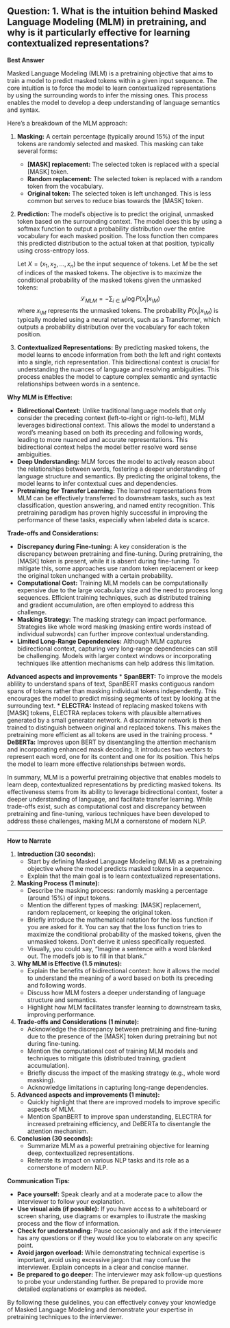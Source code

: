 ## Question: 1. What is the intuition behind Masked Language Modeling (MLM) in pretraining, and why is it particularly effective for learning contextualized representations?

**Best Answer**

Masked Language Modeling (MLM) is a pretraining objective that aims to train a model to predict masked tokens within a given input sequence. The core intuition is to force the model to learn contextualized representations by using the surrounding words to infer the missing ones. This process enables the model to develop a deep understanding of language semantics and syntax.

Here's a breakdown of the MLM approach:

1.  **Masking:** A certain percentage (typically around 15%) of the input tokens are randomly selected and masked. This masking can take several forms:
    *   **\[MASK] replacement:** The selected token is replaced with a special \[MASK] token.
    *   **Random replacement:** The selected token is replaced with a random token from the vocabulary.
    *   **Original token:** The selected token is left unchanged. This is less common but serves to reduce bias towards the \[MASK] token.

2.  **Prediction:** The model's objective is to predict the original, unmasked token based on the surrounding context.  The model does this by using a softmax function to output a probability distribution over the entire vocabulary for each masked position.  The loss function then compares this predicted distribution to the actual token at that position, typically using cross-entropy loss.

    Let $X = (x_1, x_2, ..., x_n)$ be the input sequence of tokens. Let $M$ be the set of indices of the masked tokens. The objective is to maximize the conditional probability of the masked tokens given the unmasked tokens:
    $$
    \mathcal{L}_{MLM} = - \sum_{i \in M} \log P(x_i | x_{\setminus M})
    $$
    where $x_{\setminus M}$ represents the unmasked tokens.
    The probability $P(x_i | x_{\setminus M})$ is typically modeled using a neural network, such as a Transformer, which outputs a probability distribution over the vocabulary for each token position.

3.  **Contextualized Representations:** By predicting masked tokens, the model learns to encode information from both the left and right contexts into a single, rich representation. This bidirectional context is crucial for understanding the nuances of language and resolving ambiguities.  This process enables the model to capture complex semantic and syntactic relationships between words in a sentence.

**Why MLM is Effective:**

*   **Bidirectional Context:** Unlike traditional language models that only consider the preceding context (left-to-right or right-to-left), MLM leverages bidirectional context. This allows the model to understand a word's meaning based on both its preceding and following words, leading to more nuanced and accurate representations.  This bidirectional context helps the model better resolve word sense ambiguities.
*   **Deep Understanding:** MLM forces the model to actively reason about the relationships between words, fostering a deeper understanding of language structure and semantics. By predicting the original tokens, the model learns to infer contextual cues and dependencies.
*   **Pretraining for Transfer Learning:** The learned representations from MLM can be effectively transferred to downstream tasks, such as text classification, question answering, and named entity recognition. This pretraining paradigm has proven highly successful in improving the performance of these tasks, especially when labeled data is scarce.

**Trade-offs and Considerations:**

*   **Discrepancy during Fine-tuning:** A key consideration is the discrepancy between pretraining and fine-tuning. During pretraining, the \[MASK] token is present, while it is absent during fine-tuning. To mitigate this, some approaches use random token replacement or keep the original token unchanged with a certain probability.
*   **Computational Cost:** Training MLM models can be computationally expensive due to the large vocabulary size and the need to process long sequences. Efficient training techniques, such as distributed training and gradient accumulation, are often employed to address this challenge.
*   **Masking Strategy:** The masking strategy can impact performance. Strategies like whole word masking (masking entire words instead of individual subwords) can further improve contextual understanding.
*   **Limited Long-Range Dependencies:** Although MLM captures bidirectional context, capturing very long-range dependencies can still be challenging. Models with larger context windows or incorporating techniques like attention mechanisms can help address this limitation.

**Advanced aspects and improvements**
* **SpanBERT:** To improve the models ablility to understand spans of text, SpanBERT masks contiguous random spans of tokens rather than masking individual tokens independently. This encourages the model to predict missing segments of text by looking at the surrounding text.
* **ELECTRA:** Instead of replacing masked tokens with \[MASK] tokens, ELECTRA replaces tokens with plausible alternatives generated by a small generator network. A discriminator network is then trained to distinguish between original and replaced tokens. This makes the pretraining more efficient as all tokens are used in the training process.
* **DeBERTa:** Improves upon BERT by disentangling the attention mechanism and incorporating enhanced mask decoding. It introduces two vectors to represent each word, one for its content and one for its position. This helps the model to learn more effective relationships between words.

In summary, MLM is a powerful pretraining objective that enables models to learn deep, contextualized representations by predicting masked tokens. Its effectiveness stems from its ability to leverage bidirectional context, foster a deeper understanding of language, and facilitate transfer learning. While trade-offs exist, such as computational cost and discrepancy between pretraining and fine-tuning, various techniques have been developed to address these challenges, making MLM a cornerstone of modern NLP.

---

**How to Narrate**

1.  **Introduction (30 seconds):**
    *   Start by defining Masked Language Modeling (MLM) as a pretraining objective where the model predicts masked tokens in a sequence.
    *   Explain that the main goal is to learn contextualized representations.

2.  **Masking Process (1 minute):**
    *   Describe the masking process: randomly masking a percentage (around 15%) of input tokens.
    *   Mention the different types of masking: \[MASK] replacement, random replacement, or keeping the original token.
    *   Briefly introduce the mathematical notation for the loss function if you are asked for it. You can say that the loss function tries to maximize the conditional probability of the masked tokens, given the unmasked tokens. Don't derive it unless specifically requested.
    *   Visually, you could say, "Imagine a sentence with a word blanked out. The model's job is to fill in that blank."

3.  **Why MLM is Effective (1.5 minutes):**
    *   Explain the benefits of bidirectional context: how it allows the model to understand the meaning of a word based on both its preceding and following words.
    *   Discuss how MLM fosters a deeper understanding of language structure and semantics.
    *   Highlight how MLM facilitates transfer learning to downstream tasks, improving performance.

4.  **Trade-offs and Considerations (1 minute):**
    *   Acknowledge the discrepancy between pretraining and fine-tuning due to the presence of the \[MASK] token during pretraining but not during fine-tuning.
    *   Mention the computational cost of training MLM models and techniques to mitigate this (distributed training, gradient accumulation).
    *   Briefly discuss the impact of the masking strategy (e.g., whole word masking).
    *   Acknowledge limitations in capturing long-range dependencies.

5.  **Advanced aspects and improvements (1 minute):**
    *   Quickly highlight that there are improved models to improve specific aspects of MLM.
    *   Mention SpanBERT to improve span understanding, ELECTRA for increased pretraining efficiency, and DeBERTa to disentangle the attention mechanism.

6.  **Conclusion (30 seconds):**
    *   Summarize MLM as a powerful pretraining objective for learning deep, contextualized representations.
    *   Reiterate its impact on various NLP tasks and its role as a cornerstone of modern NLP.

**Communication Tips:**

*   **Pace yourself:** Speak clearly and at a moderate pace to allow the interviewer to follow your explanation.
*   **Use visual aids (if possible):** If you have access to a whiteboard or screen sharing, use diagrams or examples to illustrate the masking process and the flow of information.
*   **Check for understanding:** Pause occasionally and ask if the interviewer has any questions or if they would like you to elaborate on any specific point.
*   **Avoid jargon overload:** While demonstrating technical expertise is important, avoid using excessive jargon that may confuse the interviewer. Explain concepts in a clear and concise manner.
*   **Be prepared to go deeper:** The interviewer may ask follow-up questions to probe your understanding further. Be prepared to provide more detailed explanations or examples as needed.

By following these guidelines, you can effectively convey your knowledge of Masked Language Modeling and demonstrate your expertise in pretraining techniques to the interviewer.
